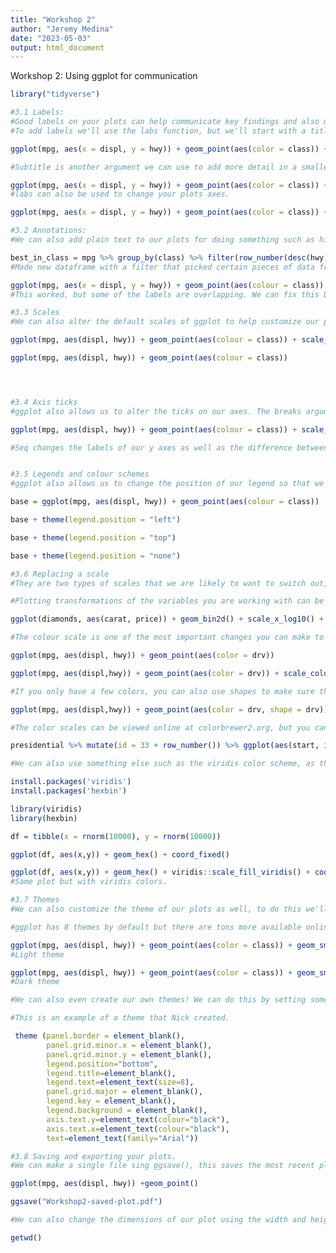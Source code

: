 ```yaml
---
title: "Workshop 2"
author: "Jeremy Medina"
date: "2023-05-03"
output: html_document
---
```


Workshop 2: Using ggplot for communication

```r
library("tidyverse")
```


```r
#3.1 Labels:
#Good labels on your plots can help communicate key findings and also meet formatting requirements of journals or companies with certain styles.
#To add labels we'll use the labs function, but we'll start with a title.

ggplot(mpg, aes(x = displ, y = hwy)) + geom_point(aes(color = class)) + geom_smooth(se = FALSE) + labs(title = "Fuel efficiency generally decreases with engine size")

#Subtitle is another argument we can use to add more detail in a smaller font under your title while caption adds text at the bottom right of your plot which is usually used to describe the source of the plot's data.

ggplot(mpg, aes(x = displ, y = hwy)) + geom_point(aes(color = class)) + geom_smooth(se = FALSE) + labs(title = "Fuel efficiency generally decreases with engine size", subtitle = "Two seaters (sports cars) are an exception because of their light weight", caption = "Data from fueleconomy.gov")
#labs can also be used to change your plots axes.

ggplot(mpg, aes(x = displ, y = hwy)) + geom_point(aes(color = class)) + geom_smooth(se = FALSE) + labs(x = "Engine displacement (L)", y = "Highway fuel economy (mpg)", colour = "Car type")

#3.2 Annotations:
#We can also add plain text to our plots for doing something such as highlighting an important observation. For this we would use the function geom_text(), this allows us to add textual labels to your plots.

best_in_class = mpg %>% group_by(class) %>% filter(row_number(desc(hwy)) == 1)
#Made new dataframe with a filter that picked certain pieces of data from the original dataset.

ggplot(mpg, aes(x = displ, y = hwy)) + geom_point(aes(colour = class)) + geom_text(aes(label = model), nudge_x = 2, nudge_y = 2, data = best_in_class)
#This worked, but some of the labels are overlapping. We can fix this by using the nudge() function to move the text by a certain amount. We can also use other r pacakages for doing things such as text wrapping.
```
```r
#3.3 Scales
#We can also alter the default scales of ggplot to help customize our plots and improve our communication of our results. To do this we would use scale_x or scale_y for example.

ggplot(mpg, aes(displ, hwy)) + geom_point(aes(colour = class)) + scale_x_continuous(limits = 100) + scale_y_continuous(limits = 40) + scale_colour_discrete(limits = 100)

ggplot(mpg, aes(displ, hwy)) + geom_point(aes(colour = class))





```
```r
#3.4 Axis ticks
#ggplot also allows us to alter the ticks on our axes. The breaks argument controls the position of our ticks and we can use the labels argument ot change the text labels associated with our ticks.

ggplot(mpg, aes(displ, hwy)) + geom_point(aes(colour = class)) + scale_y_continuous(breaks = seq(15,40, by = 5))

#Seq changes the labels of our y axes as well as the difference between labels. Ex. by 5 means one label every 5 units of your y axis. 15 and 40 are the starting and end points of your plot.



```
```r
#3.5 Legends and colour schemes
#ggplot also allows us to change the position of our legend so that we could do things to make your plot wider or hide it all together. The theme function lets you control the position of the legend.

base = ggplot(mpg, aes(displ, hwy)) + geom_point(aes(colour = class))

base + theme(legend.position = "left")

base + theme(legend.position = "top")

base + theme(legend.position = "none")
```
```r
#3.6 Replacing a scale
#They are two types of scales that we are likely to want to switch out, the continuous position scales, and colour scales.

#Plotting transformations of the variables you are working with can be very useful for seeing relationshps between variables.

ggplot(diamonds, aes(carat, price)) + geom_bin2d() + scale_x_log10() + scale_y_log10()

#The colour scale is one of the most important changes you can make to ggplots from a data visualization point.

ggplot(mpg, aes(displ, hwy)) + geom_point(aes(color = drv))

ggplot(mpg, aes(displ,hwy)) + geom_point(aes(color = drv)) + scale_colour_brewer(palette = "Set1")

#If you only have a few colors, you can also use shapes to make sure that your results can be interpreted in black and white as well.

ggplot(mpg, aes(displ,hwy)) + geom_point(aes(color = drv, shape = drv)) + scale_colour_brewer(palette = "Set1")

#The color scales can be viewed online at colorbrewer2.org, but you can also use predefined colors if you want to by setting them yourself by using scale_colour_manual().

presidential %>% mutate(id = 33 + row_number()) %>% ggplot(aes(start, id, colour = party)) + geom_point() + geom_segment(aes(xend = end, yend = id)) + scale_colour_manual(values = c(Republican = "red", Democratic = "blue"))

#We can also use something else such as the viridis color scheme, as this is a very popular one used. We would use the function scale_colour_viridis() from the viridis package as well as the hexbin package.

install.packages('viridis')
install.packages('hexbin')

library(viridis)
library(hexbin)

df = tibble(x = rnorm(10000), y = rnorm(10000))

ggplot(df, aes(x,y)) + geom_hex() + coord_fixed()

ggplot(df, aes(x,y)) + geom_hex() + viridis::scale_fill_viridis() + coord_fixed()
#Same plot but with viridis colors.
```
```r
#3.7 Themes
#We can also customize the theme of our plots as well, to do this we'll use the theme function. Themes allows us to change some or all of the non-data elements of our plots.

#ggplot has 8 themes by default but there are tons more available online in other packages like ggthemes.

ggplot(mpg, aes(displ, hwy)) + geom_point(aes(color = class)) + geom_smooth(se = FALSE) + theme_light()
#Light theme

ggplot(mpg, aes(displ, hwy)) + geom_point(aes(color = class)) + geom_smooth(se = FALSE) + theme_dark()
#Dark theme

#We can also even create our own themes! We can do this by setting some or all of the arguments to the theme function ourselves.

#This is an example of a theme that Nick created.

 theme (panel.border = element_blank(),
        panel.grid.minor.x = element_blank(),
        panel.grid.minor.y = element_blank(),
        legend.position="bottom",
        legend.title=element_blank(),
        legend.text=element_text(size=8),
        panel.grid.major = element_blank(),
        legend.key = element_blank(),
        legend.background = element_blank(),
        axis.text.y=element_text(colour="black"),
        axis.text.x=element_text(colour="black"),
        text=element_text(family="Arial"))
```

```r
#3.8 Saving and exporting your plots.
#We can make a single file sing ggsave(), this saves the most recent plot to your working directory.

ggplot(mpg, aes(displ, hwy)) +geom_point()

ggsave("Workshop2-saved-plot.pdf")

#We can also change the dimensions of our plot using the width and height arguments in the function too.

getwd()

```

